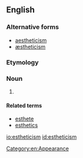 ==English==
{{wikipedia}}

===Alternative forms===
* [[aestheticism]]
* [[æstheticism]]

===Etymology===
{{suffix|esthetic|ism}}

===Noun===
{{en-noun}}

# {{American spelling}} {{alternative spelling of|aestheticism}}

====Related terms====
* [[esthete]]
* [[esthetics]]

[[io:estheticism]]
[[id:estheticism]]
[[Category:en:Appearance]]